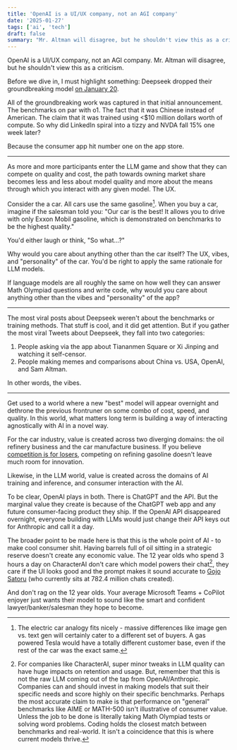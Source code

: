 ```yaml
---
title: 'OpenAI is a UI/UX company, not an AGI company'
date: '2025-01-27'
tags: ['ai', 'tech']
draft: false
summary: "Mr. Altman will disagree, but he shouldn't view this as a criticism."
---
```

OpenAI is a UI/UX company, not an AGI company.
Mr. Altman will disagree, but he shouldn't view this as a criticism.

Before we dive in, I must highlight something: Deepseek dropped their groundbreaking model [on January 20](https://x.com/deepseek_ai/status/1881318130334814301).

All of the groundbreaking work was captured in that initial announcement. The benchmarks on par with o1. The fact that it was Chinese instead of American. The claim that it was trained using \<$10 million dollars worth of compute.
So why did LinkedIn spiral into a tizzy and NVDA fall 15% one week later? 

Because the consumer app hit number one on the app store.

---

As more and more participants enter the LLM game and show that they can compete on quality and cost, the path towards owning market share becomes less and less about model quality and more about the means through which you interact with any given model. The UX.

Consider the a car. All cars use the same gasoline[^gas]. When you buy a car, imagine if the salesman told you: "Our car is the best! It allows you to drive with only Exxon Mobil gasoline, which is demonstrated on benchmarks to be the highest quality."

You'd either laugh or think, "So what...?"

Why would you care about anything other than the car itself? The UX,  vibes, and "personality" of the car. You'd be right to apply the same rationale for LLM models. 

If language models are all roughly the same on how well they can answer Math Olympiad questions and write code, why would you care about anything other than the vibes and "personality" of the app?

---

The most viral posts about Deepseek weren't about the benchmarks or training methods. That stuff is cool, and it did get attention. But if you gather the most viral Tweets about Deepseek, they fall into two categories:
1. People asking via the app about Tiananmen Square or Xi Jinping and watching it self-censor.
2. People making memes and comparisons about China vs. USA, OpenAI, and Sam Altman. 

In other words, the vibes.

---

Get used to a world where a new "best" model will appear overnight and dethrone the previous frontruner on some combo of cost, speed, and quality. In this world, what matters long term is building a way of interacting agnostically with AI in a novel way.

For the car industry, value is created across two diverging domains: the oil refinery business and the car manufacture business.
If you believe [competition is for losers](https://www.wsj.com/articles/peter-thiel-competition-is-for-losers-1410535536), competing on refining gasoline doesn't leave much room for innovation. 

Likewise, in the LLM world, value is created across the domains of AI training and inference, and consumer interaction with the AI.

To be clear, OpenAI plays in both. There is ChatGPT and the API. But the marginal value they create is because of the ChatGPT web app and any future consumer-facing product they ship. 
If the OpenAI API disappeared overnight, everyone building with LLMs would just change their API keys out for Anthropic and call it a day. 

The broader point to be made here is that this is the whole point of AI - to make cool consumer shit. Having barrels full of oil sitting in a strategic reserve doesn't create any economic value. The 12 year olds who spend 3 hours a day on CharacterAI don't care which model powers their chat[^cai], they care if the UI looks good and the prompt makes it sound accurate to [Gojo Satoru](https://character.ai/chat/4WOVrCApi4JYwfYwU2e5eDeFalLOkGBw6IfUZPX1XVQ) (who currently sits at 782.4 million chats created). 

And don't rag on the 12 year olds. Your average Microsoft Teams + CoPilot enjoyer just wants their model to sound like the smart and confident lawyer/banker/salesman they hope to become. 

[^gas]: The electric car analogy fits nicely - massive differences like image gen vs. text gen will certainly cater to a different set of buyers. A gas powered Tesla would have a totally different customer base, even if the rest of the car was the exact same.
[^cai]: For companies like CharacterAI, super minor tweaks in LLM quality can have huge impacts on retention and usage. But, remember that this is not the raw LLM coming out of the tap from OpenAI/Anthropic. Companies can and should invest in making models that suit their specific needs and score highly on their specific benchmarks. Perhaps the most accurate claim to make is that performance on "general" benchmarks like AIME or MATH-500 isn't illustrative of consumer value. Unless the job to be done is literally taking Math Olympiad tests or solving word problems. Coding holds the closest match between benchmarks and real-world. It isn't a coincidence that this is where current models thrive. 


